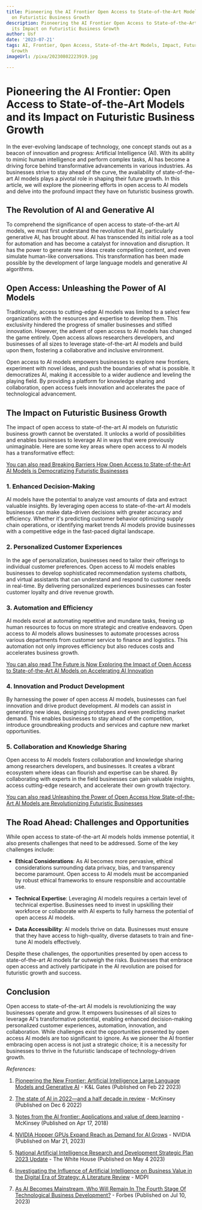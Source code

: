 ```yaml
---
title: Pioneering the AI Frontier Open Access to State-of-the-Art Models and its Impact
  on Futuristic Business Growth
description: Pioneering the AI Frontier Open Access to State-of-the-Art Models and
  its Impact on Futuristic Business Growth
author: Usf
date: '2023-07-21'
tags: AI, Frontier, Open Access, State-of-the-Art Models, Impact, Futuristic, Business
  Growth
imageUrl: /pixa/20230802223919.jpg

---
```

# Pioneering the AI Frontier: Open Access to State-of-the-Art Models and its Impact on Futuristic Business Growth

In the ever-evolving landscape  of technology, one concept stands out as a beacon of innovation and  progress: Artificial Intelligence  (AI). With its ability to  mimic human intelligence and perform complex tasks, AI has become a driving force behind transformative  advancements  in various industries.  As businesses strive  to stay ahead of  the curve, the availability of  state-of-the-art AI models plays a pivotal role in shaping their future growth. In this article, we will  explore the pioneering efforts in open access to  AI models and delve into  the profound impact they have on  futuristic business growth.

## The Revolution of AI  and Generative AI

To comprehend  the significance  of  open access to state-of-the-art AI models, we must first understand the revolution that AI, particularly generative AI, has brought about.  AI has transcended its initial role as a tool for automation and has become a catalyst for innovation and disruption. It has the power  to generate new ideas create compelling content, and even simulate human-like conversations. This transformation has been made possible by the development of large language models and generative AI algorithms.

## Open Access: Unleashing the Power of AI Models

Traditionally, access to cutting-edge AI  models was limited to a select few organizations with the resources and expertise to develop them. This exclusivity  hindered the progress of smaller businesses and stifled innovation. However,  the  advent of open access to AI models has changed the game entirely. Open access allows researchers developers, and businesses of all sizes to leverage state-of-the-art AI models and build upon them, fostering a collaborative  and inclusive environment.

Open access to AI models empowers businesses to explore new frontiers, experiment with novel ideas, and push the boundaries of what is possible. It democratizes AI, making it accessible to a wider audience and leveling the playing field. By providing a platform for knowledge sharing and collaboration, open access fuels innovation and accelerates  the pace of technological advancement.

## The Impact on Futuristic Business  Growth

The impact  of open  access  to state-of-the-art AI models on futuristic business growth cannot  be overstated. It unlocks a world  of possibilities and enables businesses to leverage  AI in ways that were previously unimaginable. Here are some key areas where open access to AI models  has a transformative effect:

[You can also read Breaking Barriers How Open Access to State-of-the-Art AI  Models  is Democratizing Futuristic Businesses](Breaking%20Barriers%20How%20Open%20Access%20to%20State-of-the-Art%20AI%20Models%20is%20Democratizing%20Futuristic%20Businesses)


### 1. Enhanced Decision-Making

AI models have the potential to analyze vast amounts of data and extract  valuable insights. By leveraging open access to state-of-the-art AI models businesses can  make data-driven decisions with greater accuracy and efficiency.  Whether  it's predicting customer behavior optimizing supply chain operations, or identifying market trends AI models provide businesses with  a competitive edge in the fast-paced digital landscape.

### 2. Personalized Customer  Experiences

In the age of personalization, businesses need to tailor their offerings to individual customer  preferences. Open access to AI models enables  businesses to develop sophisticated recommendation systems chatbots, and virtual assistants that can understand  and respond to customer  needs in real-time. By delivering personalized experiences businesses can foster customer loyalty and drive revenue growth.

### 3. Automation and Efficiency

AI models excel at automating repetitive and mundane  tasks, freeing  up human resources to focus on  more  strategic and creative endeavors.  Open access  to AI models allows businesses to automate processes across various departments from customer service to finance and  logistics.  This automation not only improves  efficiency but also reduces costs and accelerates business growth.

[You can also read The Future is Now Exploring the Impact of  Open Access to State-of-the-Art AI Models on Accelerating AI Innovation](The%20Future%20is%20Now%20Exploring%20the%20Impact%20of%20Open%20Access%20to%20State-of-the-Art%20AI%20Models%20on%20Accelerating%20AI%20Innovation)


### 4.  Innovation and Product Development

By harnessing the power of open access AI models, businesses can fuel innovation and drive product development. AI models can  assist in  generating new ideas, designing  prototypes and even predicting  market demand. This enables businesses to stay ahead of  the competition, introduce groundbreaking  products and services and  capture new  market opportunities.

###  5. Collaboration and Knowledge Sharing

Open access to AI models fosters collaboration and knowledge sharing among researchers developers, and businesses. It creates a vibrant ecosystem where ideas can flourish and expertise can be shared. By collaborating with experts  in the  field businesses can gain valuable insights, access cutting-edge research, and  accelerate their own growth trajectory.

[You  can also read Unleashing the Power of Open Access How State-of-the-Art AI Models are Revolutionizing Futuristic Businesses](Unleashing%20the%20Power%20of%20Open%20Access%20How%20State-of-the-Art%20AI%20Models%20are%20Revolutionizing%20Futuristic%20Businesses)


## The Road Ahead: Challenges and Opportunities

While open access to state-of-the-art AI models  holds immense potential, it also  presents challenges that need to be addressed. Some of the key  challenges include:

- **Ethical Considerations**: As AI  becomes  more pervasive, ethical considerations surrounding data privacy, bias, and transparency become paramount. Open access to AI models  must be accompanied by robust ethical frameworks  to ensure responsible and accountable use.

- **Technical Expertise**: Leveraging AI models requires a certain level  of  technical expertise. Businesses  need to invest in upskilling their workforce  or collaborate with AI experts to fully harness the potential of open access AI  models.

- **Data Accessibility**: AI models thrive on data. Businesses  must ensure that they have access to high-quality, diverse  datasets  to train and fine-tune  AI models effectively.

Despite these challenges, the opportunities presented by open access to state-of-the-art AI  models far outweigh the risks. Businesses  that embrace open access and actively  participate in the AI revolution  are poised for futuristic growth and success.

## Conclusion

Open  access to state-of-the-art AI models is revolutionizing  the way businesses operate  and  grow.  It empowers businesses  of all sizes to  leverage AI's transformative potential, enabling enhanced decision-making personalized customer experiences, automation, innovation, and collaboration. While challenges exist the opportunities presented by open access AI models are too significant to ignore. As we pioneer the  AI frontier embracing open access is not just a strategic choice; it is  a necessity for businesses to thrive in the futuristic landscape of technology-driven growth.

*References:*

1. [Pioneering  the New Frontier:  Artificial Intelligence Large Language Models and Generative  AI](https://www.klgates.com/Embracing-and-Navigating-the-New-FrontierArtificial-Intelligence-Large-Language-Models-and-Generative-AI) - K&L Gates (Published on Feb 22 2023)

2. [The state of AI  in 2022—and a half decade in review](https://www.mckinsey.com/capabilities/quantumblack/our-insights/the-state-of-ai-in-2022-and-a-half-decade-in-review) - McKinsey (Published on Dec 6 2022)

3. [Notes from the  AI frontier: Applications and value of deep  learning](https://www.mckinsey.com/featured-insights/artificial-intelligence/notes-from-the-ai-frontier-applications-and-value-of-deep-learning) - McKinsey (Published on  Apr 17, 2018)

4. [NVIDIA Hopper GPUs Expand Reach as Demand for AI Grows](https://nvidianews.nvidia.com/news/nvidia-hopper-gpus-expand-reach-as-demand-for-ai-grows) - NVIDIA  (Published on Mar  21, 2023)

5. [National Artificial Intelligence Research and Development Strategic Plan 2023 Update](https://www.whitehouse.gov/wp-content/uploads/2023/05/National-Artificial-Intelligence-Research-and-Development-Strategic-Plan-2023-Update.pdf) - The White House (Published on May 4 2023)

6.  [Investigating the Influence of Artificial Intelligence on Business Value in the Digital Era of Strategy: A Literature Review](https://www.mdpi.com/2078-2489/14/2/85) - MDPI

7. [As AI Becomes Mainstream, Who Will Remain In The Fourth Stage Of Technological Business Development?](https://www.forbes.com/sites/forbestechcouncil/2023/07/10/as-ai-becomes-mainstream-who-will-remain-in-the-fourth-stage-of-technological-business-development/?sh=24a2189636c4) - Forbes (Published on Jul 10, 2023)
